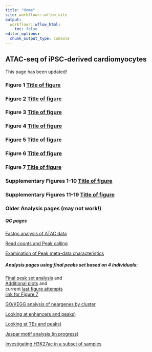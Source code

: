 ```yaml
---
title: "Home"
site: workflowr::wflow_site
output:
  workflowr::wflow_html:
    toc: false
editor_options:
  chunk_output_type: console
---
```


## ATAC-seq of iPSC-derived cardiomyocytes


This page has been updated!

### Figure 1 [Title of figure](https://reneeisnowhere.github.io/ATAC_learning/Figure_1.html)

### Figure 2 [Title of figure](https://reneeisnowhere.github.io/ATAC_learning/Figure_1.html)

### Figure 3 [Title of figure](https://reneeisnowhere.github.io/ATAC_learning/Figure_1.html)

### Figure 4 [Title of figure](https://reneeisnowhere.github.io/ATAC_learning/Figure_1.html)

### Figure 5 [Title of figure](https://reneeisnowhere.github.io/ATAC_learning/Figure_1.html)

### Figure 6 [Title of figure](https://reneeisnowhere.github.io/ATAC_learning/Figure_1.html)

### Figure 7 [Title of figure](https://reneeisnowhere.github.io/ATAC_learning/Figure_1.html)


### Supplementary Figures 1-10 [Title of figure](https://reneeisnowhere.github.io/ATAC_learning/Figure_1.html)

### Supplementary Figures 11-19 [Title of figure](https://reneeisnowhere.github.io/ATAC_learning/Figure_1.html)

































### Older Analysis pages (may not work!)
##### QC pages

[Fastqc analysis of ATAC data](https://reneeisnowhere.github.io/ATAC_learning/Fastqc_results.html)

[Read counts and Peak calling](https://reneeisnowhere.github.io/ATAC_learning/Peak_calling.html)

[Examination of Peak meta-data characteristics](https://reneeisnowhere.github.io/ATAC_learning/Peak_analysis.html)

##### Analysis pages using final peaks set based on 4 individuals:

[Final peak set analysis](https://reneeisnowhere.github.io/ATAC_learning/final_four_analysis.html) and  
[Additional plots](https://reneeisnowhere.github.io/ATAC_learning/final_plot_attempt.html) and   
current [last figure attempts](https://reneeisnowhere.github.io/ATAC_learning/Correlation_of_SNPnPEAK.html)   
[link for Figure 7](https://reneeisnowhere.github.io/ATAC_learning/Correlation_of_GWASnPEAK.html)

[GO/KEGG analysis of neargenes by cluster](https://reneeisnowhere.github.io/ATAC_learning/GO_KEGG_analysis.html)

[Looking at enhancers and peaks)](https://reneeisnowhere.github.io/ATAC_learning/Enhancer_files_ff.html)

[Looking at TEs and peaks)](https://reneeisnowhere.github.io/ATAC_learning/TE_analysis_ff.html)

[Jaspar motif analysis (in progress)](https://reneeisnowhere.github.io/ATAC_learning/Jaspar_motif_ff.html)

[Investigating H3K27ac in a subset of samples](https://reneeisnowhere.github.io/ATAC_learning/Raodah_mycount.html)











  
    
      
        
          
            
              
                
                  
                    
                    






















